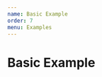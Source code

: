 ```yaml
---
name: Basic Example
order: 7
menu: Examples
---
```



# Basic Example

<Playground>
  <MaterialTable
    columns={[
      {title: 'Name', field: 'name'},
      {title: 'Surname', field: 'surname', sorting: false},
      {title: 'Birth Year', field: 'birthYear', type: 'numeric'},
      {title: 'Birth Place', field: 'birthCity', lookup: {34: 'İstanbul', 63: 'Şanlıurfa'}},      
    ]}
    data={[
      {name: 'Mehmet', surname: 'Baran', birthYear: 1987, birthCity: 63},
      {name: 'Zerya Betül', surname: 'Baran', birthYear: 2017, birthCity: 34},
    ]}
    title="Basic"
    options={{
      toolbar: false,
      paging: false
    }}
  />
</Playground>




